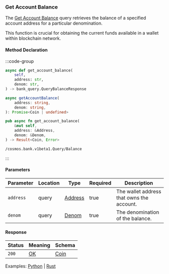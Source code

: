 ### Get Account Balance

The [Get Account Balance] query retrieves the balance of a specified account address for a particular denomination.

This function is crucial for obtaining the current funds available in a wallet within blockchain network.

[Get Account Balance]: https://github.com/cosmos/cosmos-sdk/tree/main/x/bank#balance

#### Method Declaration

:::code-group

```python [Python]
async def get_account_balance(
    self,
    address: str,
    denom: str,
) -> bank_query.QueryBalanceResponse
```

```typescript [TypeScript]
async getAccountBalance(
    address: string,
    denom: string,
): Promise<Coin | undefined>
```

```rust [Rust]
pub async fn get_account_balance(
    &mut self,
    address: &Address,
    denom: &Denom,
) -> Result<Coin, Error>
```


```url [API]
/cosmos.bank.v1beta1.Query/Balance
```

:::

#### Parameters

| Parameter | Location  | Type      | Required  | Description                                   |
| --------- | --------- | --------- | --------- | --------------------------------------------- |
| `address` | query     | [Address] | true      | The wallet address that owns the account.     |
| `denom`   | query     | [Denom]   | true      | The denomination of the balance.              |

#### Response

| Status | Meaning     | Schema     |
| ------ | ----------- | ---------- |
| `200`  | [OK]        | [Coin]     |

Examples: [Python] | [Rust]

[Python]: https://github.com/dydxprotocol/v4-clients/blob/3e8c7e1b960291b7ef273962d374d9934a5c4d33/v4-client-py-v2/examples/validator_get_example.py#L28
[Rust]: https://github.com/dydxprotocol/v4-clients/blob/3e8c7e1b960291b7ef273962d374d9934a5c4d33/v4-client-rs/client/examples/validator_get.rs#L38

[Address]: /types/address
[Denom]: /types/denom
[OK]: /types/ok
[Coin]: /types/coin
